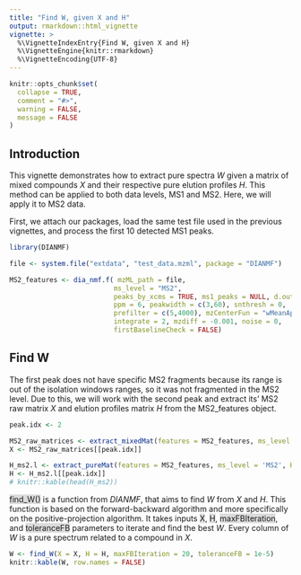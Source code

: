 ```yaml
---
title: "Find W, given X and H"
output: rmarkdown::html_vignette
vignette: >
  %\VignetteIndexEntry{Find W, given X and H}
  %\VignetteEngine{knitr::rmarkdown}
  %\VignetteEncoding{UTF-8}
---
```


```r
knitr::opts_chunk$set(
  collapse = TRUE,
  comment = "#>",
  warning = FALSE,
  message = FALSE
)
```

## Introduction
 
This vignette demonstrates how to extract pure spectra $W$ given a matrix of mixed compounds $X$ and their respective pure elution profiles $H$. This method can be applied to both data levels, MS1 and MS2. Here, we will apply it to MS2 data.

First, we attach our packages, load the same test file used in the previous vignettes, and process the first 10 detected MS1 peaks.

```r
library(DIANMF)
```

```r
file <- system.file("extdata", "test_data.mzml", package = "DIANMF")
```

```r
MS2_features <- dia_nmf.f( mzML_path = file,
                          ms_level = "MS2",
                          peaks_by_xcms = TRUE, ms1_peaks = NULL, d.out = NULL,
                          ppm = 6, peakwidth = c(3,60), snthresh = 0,
                          prefilter = c(5,4000), mzCenterFun = "wMeanApex3",
                          integrate = 2, mzdiff = -0.001, noise = 0,
                          firstBaselineCheck = FALSE)
```

## Find W

The first peak does not have specific MS2 fragments because its range is out of the isolation windows ranges, so it was not fragmented in the MS2 level. Due to this, we will work with the second peak and extract its' MS2 raw matrix $X$ and elution profiles matrix $H$ from the MS2_features object.

```r
peak.idx <- 2

MS2_raw_matrices <- extract_mixedMat(features = MS2_features, ms_level = 'MS2')
X <- MS2_raw_matrices[[peak.idx]]

H_ms2.l <- extract_pureMat(features = MS2_features, ms_level = 'MS2', H = TRUE)
H <- H_ms2.l[[peak.idx]]
# knitr::kable(head(H_ms2))
```

<span style="background-color: rgba(169, 169, 169, 0.4);">find_W()</span> is a function from *DIANMF*, that aims to find $W$ from $X$ and $H$. This function is based on the forward-backward algorithm and more specifically on the positive-projection algorithm. It takes inputs <span style="background-color: rgba(169, 169, 169, 0.4);">X</span>, <span style="background-color: rgba(169, 169, 169, 0.4);">H</span>, <span style="background-color: rgba(169, 169, 169, 0.4);">maxFBIteration</span>, and <span style="background-color: rgba(169, 169, 169, 0.4);">toleranceFB</span> parameters to iterate and find the best $W$. Every column of $W$ is a pure spectrum related to a compound in $X$.

```r
W <- find_W(X = X, H = H, maxFBIteration = 20, toleranceFB = 1e-5)
knitr::kable(W, row.names = FALSE)
```
